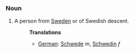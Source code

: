 ===Noun===
#A person from [[Sweden]] or of Swedish descent.
#:'''Translations'''
#:*[[German]]: [[Schwede]] ''m'', [[Schwedin]] ''f''